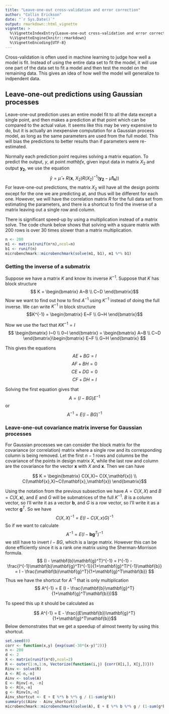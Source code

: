 ```yaml
---
title: "Leave-one-out cross-validation and error correction"
author: "Collin Erickson"
date: "`r Sys.Date()`"
output: rmarkdown::html_vignette
vignette: >
  %\VignetteIndexEntry{Leave-one-out cross-validation and error correction}
  %\VignetteEngine{knitr::rmarkdown}
  %\VignetteEncoding{UTF-8}
---
```



Cross-validation is often used in machine learning to judge how well a model is fit.
Instead of using the entire data set to fit the model,
it will use one part of the data set to fit a model and then test the model on the remaining data.
This gives an idea of how well the model will generalize to indpendent data.

## Leave-one-out predictions using Gaussian processes

Leave-one-out prediction uses an entire model fit to all the data except
a single point, and then makes a prediction at that point which can
be compared to the actual value.
It seems like this may be very expensive to do,
but it is actually an inexpensive computation for a Gaussian process model,
as long as the same parameters are used from the full model.
This will bias the predictions to better results than if parameters were
re-estimated.

Normally each prediction point requires solving a matrix equation.
To predict the output, $y$, at point $mathbf{x}$, given 
input data in matrix $X_2$ and output $\mathbf{y_2}$, we use the equation
$$ \hat{y} = \hat{\mu} + R(\mathbf{x},~X_2) R(X_2)^{-1}( \mathbf{y_2} - \mu\mathbf{1_n})) $$
For leave-one-out predictions, the matrix $X_2$ will have all the design points
except for the one we are predicting at, and thus will be different
for each one.
However, we will have the correlation matrix $R$ for the full data set
from estimating the parameters, and there is a shortcut
to find the inverse of a matrix leaving out a single row and column.


There is significant speed-up by using a multiplication instead of a matrix solve.
The code chunk below shows that solving with a square matrix with 200 rows
is over 30 times slower than a matrix multiplication.

```r
n <- 200
m1 <- matrix(runif(n*n),ncol=n)
b1 <- runif(n)
microbenchmark::microbenchmark(solve(m1, b1), m1 %*% b1)
```

### Getting the inverse of a submatrix

Suppose we have a matrix $K$ and know its inverse $K^{-1}$.
Suppose that $K$ has block structure
$$ K = \begin{bmatrix} A~B \\ C~D \end{bmatrix}$$
Now we want to find out how to find $A^{-1}$ using $K^{-1}$ instead of doing the full inverse.
We can write $K^{-1}$ in block structure
$$K^{-1} = \begin{bmatrix} E~F \\ G~H \end{bmatrix}$$

Now we use the fact that $K K^{-1}  = I$
$$ \begin{bmatrix} I~0 \\ 0~I \end{bmatrix} = \begin{bmatrix} A~B \\ C~D \end{bmatrix}\begin{bmatrix} E~F \\ G~H \end{bmatrix}  $$

This gives the equations
$$ AE + BG = I$$
$$ AF + BH = 0$$
$$ CE + DG = 0$$
$$ CF + DH = I$$


Solving the first equation gives that 
$$ A = (I - BG)E^{-1}$$
or
$$ A^{-1} = E (I - BG) ^{-1}$$

### Leave-one-out covariance matrix inverse for Gaussian processes

For Gaussian processes we can consider the block matrix for the covariance (or correlation) matrix
where a single row and its corresponding column is being removed.
Let the first $n-1$ rows and columns be the covariance of the points in design matrix $X$,
while the last row and column are the covariance for the vector $\mathbf{x}$ with $X$ and $\mathbf{x}$.
Then we can have

$$ K = \begin{bmatrix} C(X,X)~ C(X,\mathbf{x}) \\ C(\mathbf{x},X)~C(\mathbf{x},\mathbf{x}) \end{bmatrix}$$

Using the notation from the previous subsection we have $A = C(X,X)$ and $B=C(X,\mathbf{x})$, 
and $E$ and $G$ will be submatrices of the full $K^{-1}$.
$B$ is a column vector, so I'll write it as a vector $\mathbf{b}$,
and $G$ is a row vector, so I'll write it as a vector $\mathbf{g}^T$.
So we have
$$ C(X,X)^{-1} = E(I-C(X,x)G)^{-1}$$
So if we want to calculate
$$ A^{-1} = E (I - \mathbf{b}\mathbf{g}^T) ^{-1}$$
we still have to invert $I-BG$, which is a large matrix.
However this can be done efficiently since it is a rank one matrix
using the Sherman-Morrison formula.
$$ (I - \mathbf{b}\mathbf{g}^T)^{-1} = I^{-1} - \frac{I^{-1}\mathbf{b}\mathbf{g}^TI^{-1}}{1+\mathbf{g}^TI^{-1}\mathbf{b}}
= I - \frac{\mathbf{b}\mathbf{g}^T}{1+\mathbf{g}^T\mathbf{b}}
$$
Thus we have the shortcut for $A^{-1}$ that is only multiplication
$$ A^{-1} = E (I - \frac{\mathbf{b}\mathbf{g}^T}{1+\mathbf{g}^T\mathbf{b}})$$

To speed this up it should be calculated as

$$ A^{-1} = E - \frac{(E\mathbf{b})\mathbf{g}^T}{1+\mathbf{g}^T\mathbf{b}}$$
Below demonstrates that we get a speedup of almost twenty by using this shortcut.
```r
set.seed(0)
corr <- function(x,y) {exp(sum(-30*(x-y)^2))}
n <- 200
d <- 2
X <- matrix(runif(n*d),ncol=2)
R <- outer(1:n,1:n, Vectorize(function(i,j) {corr(X[i,], X[j,])}))
Rinv <- solve(R)
A <- R[-n,-n]
Ainv <- solve(A)
E <- Rinv[-n, -n]
b <- R[n,-n]
g <- Rinv[n,-n]
Ainv_shortcut <- E + E %*% b %*% g / (1-sum(g*b))
summary(c(Ainv - Ainv_shortcut))
microbenchmark::microbenchmark(solve(A), E + E %*% b %*% g / (1-sum(g*b)))
```

